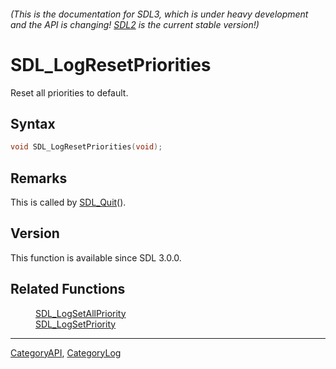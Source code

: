 ====== (This is the documentation for SDL3, which is under heavy development and the API is changing! [https://wiki.libsdl.org/SDL2/ SDL2] is the current stable version!) ======
= SDL_LogResetPriorities =

Reset all priorities to default.

== Syntax ==

<syntaxhighlight lang='c'>
void SDL_LogResetPriorities(void);
</syntaxhighlight>

== Remarks ==

This is called by [[SDL_Quit]]().

== Version ==

This function is available since SDL 3.0.0.

== Related Functions ==

:[[SDL_LogSetAllPriority]]
:[[SDL_LogSetPriority]]

----
[[CategoryAPI]], [[CategoryLog]]


